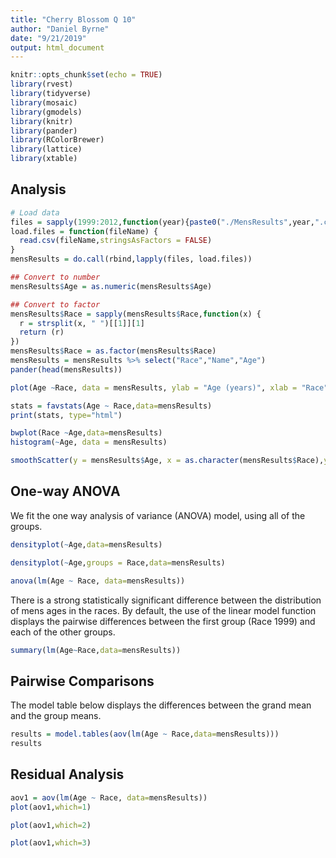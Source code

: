 ```yaml
---
title: "Cherry Blossom Q 10"
author: "Daniel Byrne"
date: "9/21/2019"
output: html_document
---
```


```r
knitr::opts_chunk$set(echo = TRUE)
library(rvest)
library(tidyverse)
library(mosaic)
library(gmodels)
library(knitr)
library(pander)
library(RColorBrewer)
library(lattice)
library(xtable)
```


## Analysis

```r
# Load data
files = sapply(1999:2012,function(year){paste0("./MensResults",year,".csv")})
load.files = function(fileName) {
  read.csv(fileName,stringsAsFactors = FALSE)
}
mensResults = do.call(rbind,lapply(files, load.files))

## Convert to number
mensResults$Age = as.numeric(mensResults$Age)

## Convert to factor
mensResults$Race = sapply(mensResults$Race,function(x) { 
  r = strsplit(x, " ")[[1]][1]
  return (r)
})
mensResults$Race = as.factor(mensResults$Race)
mensResults = mensResults %>% select("Race","Name","Age")
pander(head(mensResults))
```


```r
plot(Age ~Race, data = mensResults, ylab = "Age (years)", xlab = "Race")
```

```r
stats = favstats(Age ~ Race,data=mensResults)
print(stats, type="html")
```

```r
bwplot(Race ~Age,data=mensResults)
histogram(~Age, data = mensResults)
```

```r
smoothScatter(y = mensResults$Age, x = as.character(mensResults$Race),ylab = "Age (years)", xlab = "Race Year", main="Race Year v Participants Age for Mens Division")

```

## One-way ANOVA

We fit the one way analysis of variance (ANOVA) model, using all of the groups.

```r
densityplot(~Age,data=mensResults)
```

```r
densityplot(~Age,groups = Race,data=mensResults)
```

```r
anova(lm(Age ~ Race, data=mensResults))
```

There is a strong statistically significant difference between the distribution of mens ages in the races. By default, the use of the linear model function displays the pairwise differences between the first group (Race 1999) and each of the other groups.


```r
summary(lm(Age~Race,data=mensResults))
```

## Pairwise Comparisons

The model table below displays the differences between the grand mean and the group means.

```r
results = model.tables(aov(lm(Age ~ Race,data=mensResults)))
results
```


## Residual Analysis

```r
aov1 = aov(lm(Age ~ Race, data=mensResults))
plot(aov1,which=1)
```

```r
plot(aov1,which=2)
```


```r
plot(aov1,which=3)
```




